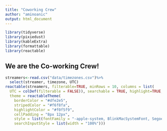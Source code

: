 ---
title: "Coworking Crew"
author: "aminoanic"
output: html_document
---

```{r setup, include=FALSE}
library(tidyverse)
library(pixiedust)
library(kableExtra)
library(formattable)
library(reactable)
```

## We are the Co-working Crew!

```{r cars}
streamers<-read.csv("data/timezones.csv")%>%
  select(streamer, timezone, UTC)
reactable(streamers, filterable=TRUE, minRows = 10, columns = list(
  UTC = colDef(filterable = FALSE)), searchable = TRUE, highlight=TRUE, width = 650, pagination = FALSE,
  theme = reactableTheme(
    borderColor = "#dfe2e5",
    stripedColor = "#f6f8fa",
    highlightColor = "#f0f5f9",
    cellPadding = "8px 12px",
    style = list(fontFamily = "-apple-system, BlinkMacSystemFont, Segoe UI, Helvetica, Arial, sans-serif"),
    searchInputStyle = list(width = "100%")))

```